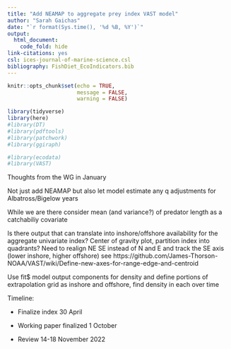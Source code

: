 ```yaml
---
title: "Add NEAMAP to aggregate prey index VAST model"
author: "Sarah Gaichas"
date: "`r format(Sys.time(), '%d %B, %Y')`"
output:
  html_document:
    code_fold: hide
link-citations: yes
csl: ices-journal-of-marine-science.csl
bibliography: FishDiet_EcoIndicators.bib
---
```


```r
knitr::opts_chunk$set(echo = TRUE,
                      message = FALSE,
                      warning = FALSE)

library(tidyverse)
library(here)
#library(DT)
#library(pdftools)
#library(patchwork)
#library(ggiraph)

#library(ecodata)
#library(VAST)
```

Thoughts from the WG in January

Not just add NEAMAP but also let model estimate any q adjustments for Albatross/Bigelow years



While we are there consider mean (and variance?) of predator length as a catchabiliy covariate

Is there output that can translate into inshore/offshore availability for the aggregate univariate index? Center of gravity plot, partition index into quadrants? Need to realign NE SE instead of N and E and track the SE axis (lower inshore, higher offshore) see https://github.com/James-Thorson-NOAA/VAST/wiki/Define-new-axes-for-range-edge-and-centroid

Use fit$ model output components for density and define portions of extrapolation grid as inshore and offshore, find density in each over time


Timeline:

*  Finalize index 30 April

*  Working paper finalized 1 October 

*  Review 14-18 November 2022



